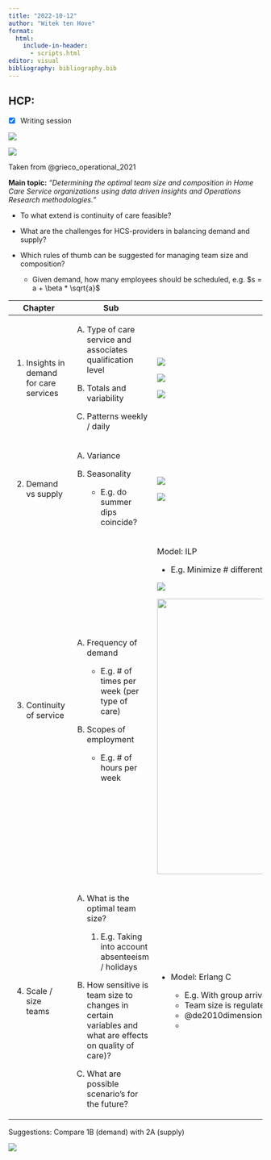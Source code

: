 ```yaml
---
title: "2022-10-12"
author: "Witek ten Hove"
format:
  html:
    include-in-header:
      - scripts.html
editor: visual
bibliography: bibliography.bib
---
```


## HCP:

-   [x] Writing session

![](images/20221013schrijfsessie.jpeg)

![](images/hhcdecisions.jpeg)

Taken from @grieco_operational_2021

**Main topic:** *"Determining the optimal team size and composition in Home Care Service organizations using data driven insights and Operations Research methodologies."*

-   To what extend is continuity of care feasible?

-   What are the challenges for HCS-providers in balancing demand and supply?

-   Which rules of thumb can be suggested for managing team size and composition?

    -   Given demand, how many employees should be scheduled, e.g. $s = a + \beta * \sqrt{a}$

+------------------------------------------+----------------------------------------------------------------------------------------------------------+---------------------------------------------------------------------------------------------------+
| Chapter                                  | Sub                                                                                                      | Notes                                                                                             |
+==========================================+==========================================================================================================+===================================================================================================+
| 1.  Insights in demand for care services | A.  Type of care service and associates qualification level                                              | ![](images/Total%20duration%20by%20care%20type%20per%20team.png)                                  |
|                                          |                                                                                                          |                                                                                                   |
|                                          | B.  Totals and variability                                                                               | ![](images/Distribution%20of%20weekly%20demand%20for%20care%20services.png)                       |
|                                          |                                                                                                          |                                                                                                   |
|                                          | C.  Patterns weekly / daily                                                                              | ![](images/Total%20demand%20for%20care%20per%20day%20by%20part%20of%20day.png)                    |
+------------------------------------------+----------------------------------------------------------------------------------------------------------+---------------------------------------------------------------------------------------------------+
| 2.  Demand vs supply                     | A.  Variance                                                                                             | ![](images/Distribution%20of%20weekly%20supply%20of%20care%20services.png)                        |
|                                          |                                                                                                          |                                                                                                   |
|                                          | B.  Seasonality                                                                                          | ![](images/Weekly%20demand%20versus%20supply%20in%202021.png)                                     |
|                                          |                                                                                                          |                                                                                                   |
|                                          |     -   E.g. do summer dips coincide?                                                                    |                                                                                                   |
+------------------------------------------+----------------------------------------------------------------------------------------------------------+---------------------------------------------------------------------------------------------------+
| 3.  Continuity of service                | A.  Frequency of demand                                                                                  | Model: ILP                                                                                        |
|                                          |                                                                                                          |                                                                                                   |
|                                          |     -   E.g. \# of times per week (per type of care)                                                     | -   E.g. Minimize \# different nurses per client                                                  |
|                                          |                                                                                                          |                                                                                                   |
|                                          | B.  Scopes of employment                                                                                 | ![](images/Count%20of%20clients%20per%20number%20of%20weekly%20day%20parts.png)                   |
|                                          |                                                                                                          |                                                                                                   |
|                                          |     -   E.g. \# of hours per week                                                                        | ![](images/Distribution%20of%20contracted%20hours%20per%20employee%20per%20week.png){width="546"} |
+------------------------------------------+----------------------------------------------------------------------------------------------------------+---------------------------------------------------------------------------------------------------+
| 4.  Scale / size teams                   | A.  What is the optimal team size?                                                                       | -   Model: Erlang C                                                                               |
|                                          |                                                                                                          |                                                                                                   |
|                                          |     1.  E.g. Taking into account absenteeism / holidays                                                  |     -   E.g. With group arrivals                                                                  |
|                                          |                                                                                                          |     -   Team size is regulated by merging or splitting teams                                      |
|                                          | B.  How sensitive is team size to changes in certain variables and what are effects on quality of care)? |     -   @de2010dimensioning                                                                       |
|                                          |                                                                                                          |     -                                                                                             |
|                                          | C.  What are possible scenario's for the future?                                                         |                                                                                                   |
+------------------------------------------+----------------------------------------------------------------------------------------------------------+---------------------------------------------------------------------------------------------------+

Suggestions: Compare 1B (demand) with 2A (supply)

![](images/demandvssupply.png)
